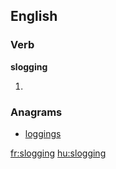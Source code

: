 ==English==

===Verb===
'''slogging'''

# {{present participle of|slog}}

===Anagrams===
* [[loggings#English|loggings]]

[[fr:slogging]]
[[hu:slogging]]